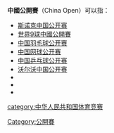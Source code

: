 '''中國公開賽'''（China Open）可以指：
*[[斯诺克中国公开赛|斯诺克中国公开赛]]
*[[世界9球中國公開賽|世界9球中國公開賽]]
*[[中国羽毛球公开赛|中国羽毛球公开赛]]
*[[中国网球公开赛|中国网球公开赛]]
*[[中国乒乓球公开赛|中国乒乓球公开赛]]
*[[沃尔沃中国公开赛|沃尔沃中国公开赛]]
*{{tsl|en|China Open (boxing)|中国拳击公开赛}}
*{{tsl|en|China Open (curling)|中国冰壶公开赛}}
*{{tsl|en|China Open (pool)|中国花式撞球公开赛}}

{{disambig|Cat=五字組織機構消歧義}}

[[Category:公開賽|Category:公開賽]]
[[category:中华人民共和国体育竞赛|category:中华人民共和国体育竞赛]]